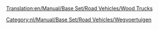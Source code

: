 [[Translation:en/Manual/Base Set/Road Vehicles/Wood Trucks]]

{{nl/Manual/Base Set/Road Vehicles/Wegvoertuig|name     = Witcombe Houttruck
  |img      = en/Manual/Base Set/Road Vehicles/Witcombe Wood Truck.png
  |price    = £4.838 (€9.676) 
  |speed    = 30 mph (48 km/h)
  |annual   = £421 (€842)
  |designed = 1935
  |life     = 15
  |capacity = 20 ton hout
}}
{{nl/Manual/Base Set/Road Vehicles/Wegvoertuig|name     = Foster Houttruck
  |img      = en/Manual/Base Set/Road Vehicles/Foster Wood Truck.png
  |price    = £5.617 (€11.234)
  |speed    = 55 mph (88 km/h)
  |annual   = £787 (€1.574)
  |designed = 1974
  |life     = 15
  |capacity = 22 ton hout
}}
{{nl/Manual/Base Set/Road Vehicles/Wegvoertuig|name     = Moreland Houttruck
  |img      = en/Manual/Base Set/Road Vehicles/Moreland Wood Truck.png
  |price    = £6.027 (€12.054)
  |speed    = 70 mph (112 km/h)
  |annual   = £1.125 (€2.250)
  |designed = 2018
  |life     = 15
  |capacity = 24 ton hout
}}

[[Category:nl/Manual/Base Set/Road Vehicles/Wegvoertuigen]]